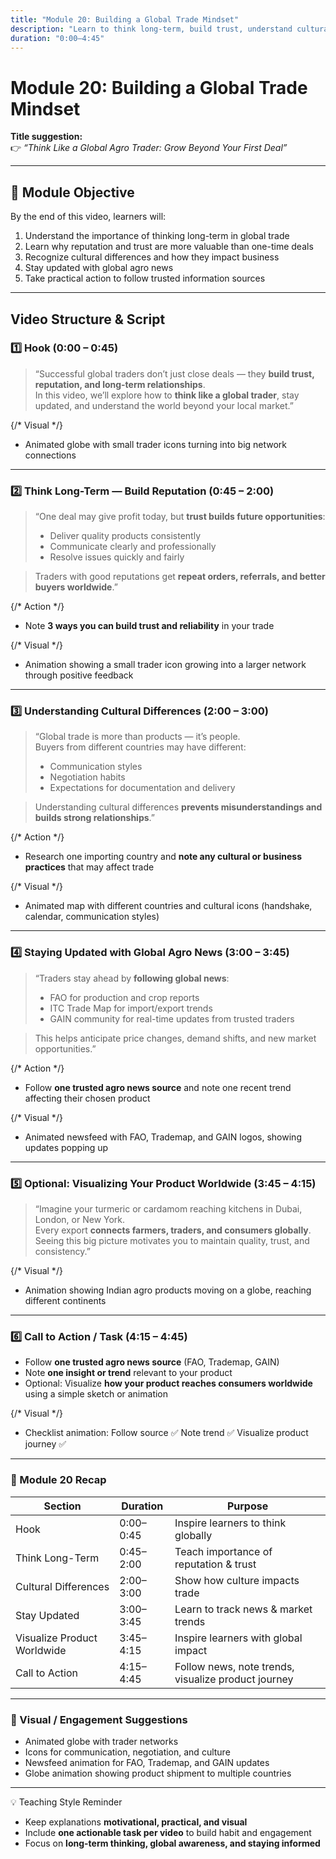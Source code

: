 ```yaml
---
title: "Module 20: Building a Global Trade Mindset"
description: "Learn to think long-term, build trust, understand cultural differences, and stay updated in global agro trade."
duration: "0:00–4:45"
---
```


# Module 20: Building a Global Trade Mindset

**Title suggestion:**  
👉 _“Think Like a Global Agro Trader: Grow Beyond Your First Deal”_

---

## 🎯 Module Objective

By the end of this video, learners will:

1. Understand the importance of thinking long-term in global trade
2. Learn why reputation and trust are more valuable than one-time deals
3. Recognize cultural differences and how they impact business
4. Stay updated with global agro news
5. Take practical action to follow trusted information sources

---

## Video Structure & Script

### 1️⃣ Hook (0:00 – 0:45)

> “Successful global traders don’t just close deals — they **build trust, reputation, and long-term relationships**.  
> In this video, we’ll explore how to **think like a global trader**, stay updated, and understand the world beyond your local market.”

{/* Visual */}

- Animated globe with small trader icons turning into big network connections

---

### 2️⃣ Think Long-Term — Build Reputation (0:45 – 2:00)

> “One deal may give profit today, but **trust builds future opportunities**:
>
> - Deliver quality products consistently
> - Communicate clearly and professionally
> - Resolve issues quickly and fairly

> Traders with good reputations get **repeat orders, referrals, and better buyers worldwide**.”

{/* Action */}

- Note **3 ways you can build trust and reliability** in your trade

{/* Visual */}

- Animation showing a small trader icon growing into a larger network through positive feedback

---

### 3️⃣ Understanding Cultural Differences (2:00 – 3:00)

> “Global trade is more than products — it’s people.  
> Buyers from different countries may have different:
>
> - Communication styles
> - Negotiation habits
> - Expectations for documentation and delivery

> Understanding cultural differences **prevents misunderstandings and builds strong relationships**.”

{/* Action */}

- Research one importing country and **note any cultural or business practices** that may affect trade

{/* Visual */}

- Animated map with different countries and cultural icons (handshake, calendar, communication styles)

---

### 4️⃣ Staying Updated with Global Agro News (3:00 – 3:45)

> “Traders stay ahead by **following global news**:
>
> - FAO for production and crop reports
> - ITC Trade Map for import/export trends
> - GAIN community for real-time updates from trusted traders

> This helps anticipate price changes, demand shifts, and new market opportunities.”

{/* Action */}

- Follow **one trusted agro news source** and note one recent trend affecting their chosen product

{/* Visual */}

- Animated newsfeed with FAO, Trademap, and GAIN logos, showing updates popping up

---

### 5️⃣ Optional: Visualizing Your Product Worldwide (3:45 – 4:15)

> “Imagine your turmeric or cardamom reaching kitchens in Dubai, London, or New York.  
> Every export **connects farmers, traders, and consumers globally**.  
> Seeing this big picture motivates you to maintain quality, trust, and consistency.”

{/* Visual */}

- Animation showing Indian agro products moving on a globe, reaching different continents

---

### 6️⃣ Call to Action / Task (4:15 – 4:45)

- Follow **one trusted agro news source** (FAO, Trademap, GAIN)
- Note **one insight or trend** relevant to your product
- Optional: Visualize **how your product reaches consumers worldwide** using a simple sketch or animation

{/* Visual */}

- Checklist animation: Follow source ✅ Note trend ✅ Visualize product journey ✅

---

### 🧭 Module 20 Recap

| Section                     | Duration  | Purpose                                             |
| --------------------------- | --------- | --------------------------------------------------- |
| Hook                        | 0:00–0:45 | Inspire learners to think globally                  |
| Think Long-Term             | 0:45–2:00 | Teach importance of reputation & trust              |
| Cultural Differences        | 2:00–3:00 | Show how culture impacts trade                      |
| Stay Updated                | 3:00–3:45 | Learn to track news & market trends                 |
| Visualize Product Worldwide | 3:45–4:15 | Inspire learners with global impact                 |
| Call to Action              | 4:15–4:45 | Follow news, note trends, visualize product journey |

---

### 🎨 Visual / Engagement Suggestions

- Animated globe with trader networks
- Icons for communication, negotiation, and culture
- Newsfeed animation for FAO, Trademap, and GAIN updates
- Globe animation showing product shipment to multiple countries

---

💡 Teaching Style Reminder

- Keep explanations **motivational, practical, and visual**
- Include **one actionable task per video** to build habit and engagement
- Focus on **long-term thinking, global awareness, and staying informed**
